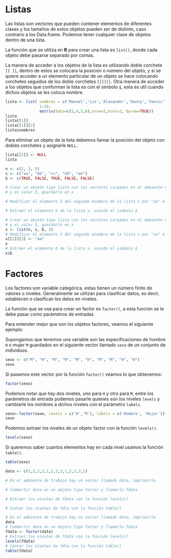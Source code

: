 # Listas

Las listas son vectores que pueden contener elementos de diferentes clases y los tamaños de estos objetos pueden ser de distinto, caso contrario a los Data.frame. Podemos tener cualquier clase de objetos dentro de una lista.

La función que se utiliza en __R__ para crear una lista es `list()`, donde cada objeto debe pasarse separado por comas.

La manera de acceder a los objetos de la lista es utilizando doble corchete `[[ ]]`, dentro de estos se colocara la posición o número del objeto, y si se quiere acceder a un elemento particular de un objeto se hace colocando corchetes seguidos de los doble corchetes `[[]][]`. Otra manera de acceder a los objetos que conforman la lista es con el simbolo `$`, esta es util cuando dichos objetos se les coloca nombre.

```r
lista <- list( nombres = c('Manuel','Lis','Alexander','Danny','Yannic'),
               1:20,
               matrix(data=c(2,4,5,6),nrow=2,ncol=2, byrow=TRUE))
lista
lista[[1]]
lista[[1]][2]
lista$nombres
```

Para eliminar un objeto de la lista debemos llamar la posición del objeto con dobles corchetes y asignarle `NULL`.

```r
lista[[2]] <- NULL
lista
```

```r
n <- c(2, 3, 5) 
s <- c("aa", "bb", "cc", "dd", "ee") 
b <- c(TRUE, FALSE, TRUE, FALSE, FALSE)
```

```r
# Crear un objeto tipo lista con los vectores cargados en el ambiente n, s y b
# y el valor 3, guardarlo en x

# Modificar el elemento 3 del segundo miembro de la lista x por "aa" e imprimir la lista

# Extraer el elemento b de la lista x, usando el simbolo $

```

```r
# Crear un objeto tipo lista con los vectores cargados en el ambiente n, s y b
# y el valor 3, guardarlo en x
x <- list(n, s, b, 3)
# Modificar el elemento 3 del segundo miembro de la lista x por "aa" e imprimir la lista
x[[2]][3] <- "aa"
x
# Extraer el elemento b de la lista x, usando el simbolo $
x$b
```

# Factores

Los factores son variable categórica, estas tienen un número finito de valores o niveles. Generalmente se utilizan para clasificar datos, es decir, establecen o clasifican los datos en niveles. 

La función que se usa para crear un factor es `factor()`, a esta función se le debe pasar como parámetros de entradas

Para entender mejor que son los objetos factores, veamos el siguiente ejemplo:

Supongamos que tenemos una variable son las especificaciones de hombre `H` o mujer `M` guardados en el siguiente vector llamado `sexo` de un conjunto de individuos.

```r
sexo <- c("M", "H", "M", "M", "M", "H", "M", "M", "H", "H")
sexo
```

Si pasamos este vector por la función `factor()` veamos lo que obtenemos:

```r
factor(sexo)
```

Podemos notar que hay dos niveles, uno para `H` y otro para `M`, entre los parámetros de entrada podemos pasarle quienes son los niveles `levels` y cambiarle los nombres a dichos niveles con el parámetro `labels`.

```r
sexo<-factor(sexo, levels = c('H','M'), labels = c('Hombre', 'Mujer'))
sexo
```

Podemos extraer los niveles de un objeto factor con la función `levels()`.

```r
levels(sexo)
```

Si queremos saber cuantos elementos hay en cada nivel usamos la función `table()`.

```r
table(sexo)
```

```r
data <- c(1,2,2,3,1,2,3,3,1,2,3,3,1)
```

```r
# En el ambiente de trabajo hay un vector llamado data, imprimirlo

# Combertir data en un objeto tipo factor y llamarlo fdata

# Extraer los niveles de fdata con la función levels()

# Contar los niveles de fdta con la función table()

```

```r
# En el ambiente de trabajo hay un vector llamado data, imprimirlo
data
# Combertir data en un objeto tipo factor y llamarlo fdata
fdata <- factor(data)
# Extraer los niveles de fdata con la función levels()
levels(fdata)
# Contar los niveles de fdta con la función table()
table(fdata)
```







